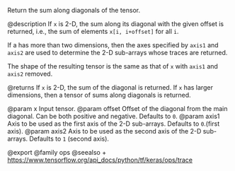 Return the sum along diagonals of the tensor.

@description
If `x` is 2-D, the sum along its diagonal with the given offset is
returned, i.e., the sum of elements `x[i, i+offset]` for all `i`.

If a has more than two dimensions, then the axes specified by `axis1`
and `axis2` are used to determine the 2-D sub-arrays whose traces are
returned.

The shape of the resulting tensor is the same as that of `x` with `axis1`
and `axis2` removed.

@returns
If `x` is 2-D, the sum of the diagonal is returned. If `x` has
larger dimensions, then a tensor of sums along diagonals is
returned.

@param x Input tensor.
@param offset Offset of the diagonal from the main diagonal. Can be
    both positive and negative. Defaults to `0`.
@param axis1 Axis to be used as the first axis of the 2-D sub-arrays.
    Defaults to `0`.(first axis).
@param axis2 Axis to be used as the second axis of the 2-D sub-arrays.
    Defaults to `1` (second axis).

@export
@family ops
@seealso
+ <https://www.tensorflow.org/api_docs/python/tf/keras/ops/trace>

